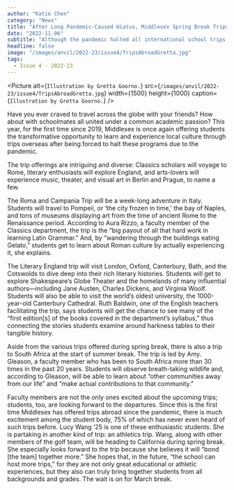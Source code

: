 ```yaml
---
author: "Katie Chen"
category: "News"
title: "After Long Pandemic-Caused Hiatus, Middlesex Spring Break Trips Return"
date: "2022-11-06"
subtitle: "Although the pandemic halted all international school trips, this year they’re back and better than ever."
headline: false
image: "/images/anvil/2022-23/issue4/TripsAbroadGretta.jpg"
tags:
  - Issue 4 - 2022-23
---
```


<Picture
	alt={`Illustration by Gretta Goorno.`}
	src={`/images/anvil/2022-23/issue4/TripsAbroadGretta.jpg`}
	width={1500}
	height={1000}
	caption={`Illustration by Gretta Goorno.`}
/>

Have you ever craved to travel across the globe with your friends? How about with schoolmates all united under a common academic passion? This year, for the first time since 2019, Middlesex is once again offering students the transformative opportunity to learn and experience local culture through trips overseas after being forced to halt these programs due to the pandemic.

The trip offerings are intriguing and diverse: Classics scholars will voyage to Rome, literary enthusiasts will explore England, and arts-lovers will experience music, theater, and visual art in Berlin and Prague, to name a few.

The Roma and Campania Trip will be a week-long adventure in Italy. Students will travel to Pompeii, or ‘the city frozen in time,’ the bay of Naples, and tons of museums displaying art from the time of ancient Rome to the Renaissance period. According to Aura Rizzo, a faculty member of the Classics department, the trip is the “big payout of all that hard work in learning Latin Grammar.” And, by “wandering through the buildings eating Gelato,” students get to learn about Roman culture by actually experiencing it, she explains.

The Literary England trip will visit London, Oxford, Canterbury, Bath, and the Cotswolds to dive deep into their rich literary histories. Students will get to explore Shakespeare’s Globe Theater and the homelands of many influential authors—including Jane Austen, Charles Dickens, and Virginia Woolf. Students will also be able to visit the world’s oldest university, the 1000-year-old Canterbury Cathedral. Ruth Baldwin, one of the English teachers facilitating the trip, says students will get the chance to see many of the “first edition[s] of the books covered in the department’s syllabus,” thus connecting the stories students examine around harkness tables to their tangible history.

Aside from the various trips offered during spring break, there is also a trip to South Africa at the start of summer break. The trip is led by Amy. Gleason, a faculty member who has been to South Africa more than 30 times in the past 20 years. Students will observe breath-taking wildlife and, according to Gleason, will be able to learn about “other communities away from our life” and “make actual contributions to that community.”

Faculty members are not the only ones excited about the upcoming trips; students, too, are looking forward to the departures. Since this is the first time Middlesex has offered trips abroad since the pandemic, there is much excitement among the student body, 75% of which has never even heard of such trips before. Lucy Wang ’25 is one of these enthusiastic students. She is partaking in another kind of trip: an athletics trip. Wang, along with other members of the golf team, will be heading to California during spring break. She especially looks forward to the trip because she believes it will “bond [the team] together more.” She hopes that, in the future, “the school can host more trips,” for they are not only great educational or athletic experiences, but they also can truly bring together students from all backgrounds and grades. The wait is on for March break.
